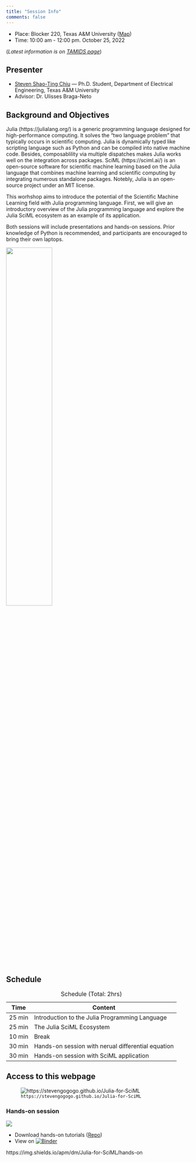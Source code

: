 ```yaml
---
title: "Session Info"
comments: false
---
```


- Place: Blocker 220, Texas A&M University ([Map](https://www.google.com/maps/place/Blocker+Bldg,+College+Station,+TX+77840/@30.6194797,-96.344322,17z/data=!3m1!4b1!4m5!3m4!1s0x86468396697a6c2d:0x947f545ba84db9e2!8m2!3d30.6194797!4d-96.3421333))
- Time: 10:00 am - 12:00 pm. October 25, 2022

(*Latest information is on [TAMIDS page](https://sciml.tamids.tamu.edu/2022/10/12/tamids-sciml-lab-tutorial-julia-sciml/)*)

## Presenter

- [Steven Shao-Ting Chiu](https://github.com/stevengogogo) --- Ph.D. Student, Department of Electrical Engineering, Texas A&M University
- Advisor: Dr. Ulisses Braga-Neto
 


## Background and Objectives

Julia (https://julialang.org/) is a generic programming language designed for high-performance computing. It solves the "two language problem" that typically occurs in scientific computing. Julia is dynamically typed like scripting language such as Python and can be compiled into native machine code. Besides, composablility via multiple dispatches makes Julia works well on the integration across packages. SciML (https://sciml.ai/) is an open-source software for scientific machine learning based on the Julia language that combines machine learning and scientific computing by integrating numerous standalone packages. Notebly, Julia is an open-source project under an MIT license.

This worhshop aims to introduce the potential of the Scientific Machine Learning field with Julia programming language. First, we will give an introductory overview of the Julia programming language and explore the Julia SciML ecosystem as an example of its application.

Both sessions will include presentations and hands-on sessions. Prior knowledge of Python is recommended, and participants are encouraged to bring their own laptops.



![](img/julia-logo-color.png){fig-align="center" width=50%} 


## Schedule


|Time|Content|
|---|---|
|25 min|Introduction to the Julia Programming Language|
|25 min|The Julia SciML Ecosystem|
|10 min|Break|
|30 min|Hands-on session with nerual differential equation|
|30 min|Hands-on session with SciML application|
: Schedule (Total: 2hrs)

## Access to this webpage


![`https://stevengogogo.github.io/Julia-for-SciML`](img/site-QR-code.png){#fig-surus fig-align="center"}

### Hands-on session

[![](https://github.com/stevengogogo/Julia-for-SciML/actions/workflows/ci.yml/badge.svg){fig-align="left"}](https://github.com/stevengogogo/Julia-for-SciML/actions/workflows/ci.yml) 

- Download hands-on tutorials ([Repo](https://github.com/stevengogogo/Julia-for-SciML/tree/hands-on))
- View on [![Binder](https://mybinder.org/badge_logo.svg)](https://mybinder.org/v2/gh/stevengogogo/Julia-for-SciML/hands-on)

 https://img.shields.io/apm/dm/Julia-for-SciML/hands-on